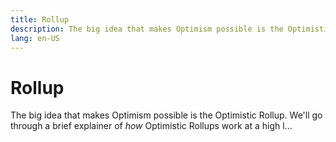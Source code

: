 ```yaml
---
title: Rollup
description: The big idea that makes Optimism possible is the Optimistic Rollup. We'll go through a brief explainer of *how* Optimistic Rollups work at a high l...
lang: en-US
---
```



# Rollup

The big idea that makes Optimism possible is the Optimistic Rollup. We'll go through a brief explainer of *how* Optimistic Rollups work at a high l...

<Cards>
  <Card title="Derivation pipeline" href="/stack/rollup/derivation-pipeline" />

  <Card title="Sequencer outages" href="/stack/rollup/outages" />

  <Card title="Rollup protocol overview" href="/stack/rollup/overview" />
</Cards>

